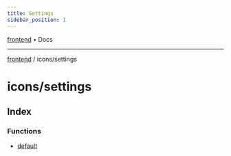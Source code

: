 ```yaml
---
title: Settings
sidebar_position: 1
---
```


[frontend](./settings/../..) • Docs

***

[frontend](./settings/../..) / icons/settings

# icons/settings

## Index

### Functions

- [default](./settings/functions/default)
